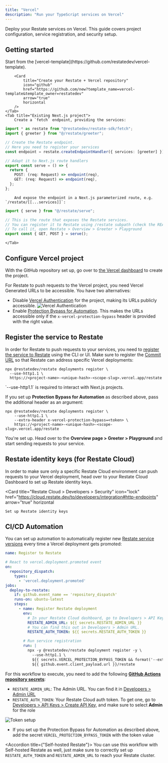 ```yaml
---
title: "Vercel"
description: "Run your TypeScript services on Vercel"
---
```



Deploy your Restate services on Vercel.
This guide covers project configuration, service registration, and security setup.

## Getting started

<Tabs>
    <Tab title="New project">
        Start from the [vercel-template](https://github.com/restatedev/vercel-template).

        <Card
            title="Create your Restate + Vercel repository"
            icon="github"
            href="https://github.com/new?template_name=vercel-template&template_owner=restatedev"
            arrow="true"
            horizontal
        />
    </Tab>
    <Tab title="Existing Next.js project">
        Create a `fetch` endpoint, providing the services:

```typescript {"CODE_LOAD::https://raw.githubusercontent.com/restatedev/examples/refs/heads/main/typescript/templates/vercel/src/restate/serve.ts"}
import * as restate from "@restatedev/restate-sdk/fetch";
import { greeter } from "@/restate/greeter";

// Create the Restate endpoint. 
// Here you need to register your services
const endpoint = restate.createEndpointHandler({ services: [greeter] });

// Adapt it to Next.js route handlers
export const serve = () => {
  return {
    POST: (req: Request) => endpoint(req),
    GET: (req: Request) => endpoint(req),
  };
};
```

        And expose the endpoint in a Next.js parameterized route, e.g. `/restate/[[...services]]`:

```typescript {"CODE_LOAD::https://raw.githubusercontent.com/restatedev/examples/refs/heads/main/typescript/templates/vercel/src/app/restate/%5B%5B...services%5D%5D/route.ts"}
import { serve } from "@/restate/serve";

// This is the route that exposes the Restate services.
// You can register it to Restate using /restate subpath (check the README)
// To call it, open Restate > Overview > Greeter > Playground
export const { GET, POST } = serve();
```
    </Tab>
</Tabs>

## Configure Vercel project

With the GitHub repository set up, go over to [the Vercel dashboard](https://vercel.com/new) to create the project.

For Restate to push requests to the Vercel project, you need Vercel Generated URLs to be accessible.
You have two alternatives:

* Disable [Vercel Authentication](https://vercel.com/docs/security/deployment-protection/methods-to-protect-deployments/vercel-authentication) for the project, making its URLs publicly accessible.
![Vercel Authentication](/img/services/deploy/vercel-disable-authentication.png)
* Enable [Protection Bypass for Automation](https://vercel.com/docs/deployment-protection/methods-to-bypass-deployment-protection/protection-bypass-automation). This makes the URLs accessible only if the `x-vercel-protection-bypass` header is provided with the right value.

## Register the service to Restate

In order for Restate to push requests to your services, you need to [register the service to Restate](/services/versioning) using the CLI or UI.
Make sure to register the [Commit URL](https://vercel.com/docs/deployments/generated-urls#generated-from-git) so that Restate can address specific Vercel deployments:

```shell
npx @restatedev/restate deployments register \
  --use-http1.1 \
  https://<project-name>-<unique-hash>-<scope-slug>.vercel.app/restate
```

<Tip>
    `--use-http1.1` is required to interact with Next.js projects.
</Tip>

If you set up **Protection Bypass for Automation** as described above, pass the additional header as an argument:

```shell
npx @restatedev/restate deployments register \
    --use-http1.1 \
    --extra-header x-vercel-protection-bypass=<token> \
    https://<project-name>-<unique-hash>-<scope-slug>.vercel.app/restate
```

You're set up. Head over to the **Overview page > Greeter > Playground** and start sending requests to your service.

## Restate identity keys (for Restate Cloud)

In order to make sure only a specific Restate Cloud environment can push requests to your Vercel deployment,
head over to your Restate Cloud Dashboard to set up Restate identity keys.

<Card
    title="Restate Cloud > Developers > Security"
    icon="lock"
    href="https://cloud.restate.dev/to/developers/integration#http-endpoints"
    arrow="true"
    horizontal
>
    Set up Restate identity keys
</Card>

## CI/CD Automation

You can set up automation to automatically register new [Restate service versions](/services/versioning) every time a Vercel deployment gets promoted:

```yml
name: Register to Restate

# React to vercel.deployment.promoted event
on:
  repository_dispatch:
    types:
      - 'vercel.deployment.promoted'
jobs:
  deploy-to-restate:
    if: github.event_name == 'repository_dispatch'
    runs-on: ubuntu-latest
    steps:
      - name: Register Restate deployment
        env:
          # In your Restate Cloud dashboard, go to Developers > API Keys > Create API Key, and make sure to select **Admin** for the role
          RESTATE_ADMIN_URL: ${{ secrets.RESTATE_ADMIN_URL }}
          # You can find this out in Developers > Admin URL.
          RESTATE_AUTH_TOKEN: ${{ secrets.RESTATE_AUTH_TOKEN }}

        # Run service registration
        run: |
          npx -y @restatedev/restate deployment register -y \
            --use-http1.1 \
            ${{ secrets.VERCEL_PROTECTION_BYPASS_TOKEN && format('--extra-header x-vercel-protection-bypass={0}', secrets.VERCEL_PROTECTION_BYPASS_TOKEN) }} \
            ${{ github.event.client_payload.url }}/restate
```

For this workflow to execute, you need to add the following [**GitHub Actions repository secrets**](https://docs.github.com/en/actions/how-tos/write-workflows/choose-what-workflows-do/use-secrets):
- `RESTATE_ADMIN_URL`: The Admin URL. You can find it in [Developers > Admin URL](https://cloud.restate.dev/to/developers/integration#admin)
- `RESTATE_AUTH_TOKEN`: Your Restate Cloud auth token. To get one, go to [Developers > API Keys > Create API Key](https://cloud.restate.dev/to/developers/integration?createApiKey=true&createApiKeyDescription=deployment-key&createApiKeyRole=rst:role::AdminAccess), and make sure to select **Admin** for the role

![Token setup](/img/services/deploy/deployment-token.png)

- If you set up the Protection Bypass for Automation as described above, add the secret `VERCEL_PROTECTION_BYPASS_TOKEN` with the token value

<Accordion title={"Self-hosted Restate"}>
    You can use this workflow with Self-hosted Restate as well,
    just make sure to correctly set up `RESTATE_AUTH_TOKEN` and `RESTATE_ADMIN_URL` to reach your Restate cluster.
</Accordion>
